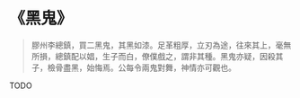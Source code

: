 # 《黑鬼》

> 膠州李總鎮，買二黑鬼，其黑如漆。足革粗厚，立刃為途，往來其上，毫無所損，總鎮配以娼，生子而白，僚僕戲之，謂非其種。黑鬼亦疑，因殺其子，檢骨盡黑，始悔焉。公每令兩鬼對舞，神情亦可觀也。

TODO
